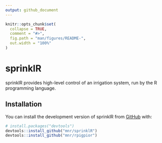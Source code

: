 ```yaml
---
output: github_document
---
```


<!-- README.md is generated from README.Rmd. Please edit that file -->

```r
knitr::opts_chunk$set(
  collapse = TRUE,
  comment = "#>",
  fig.path = "man/figures/README-",
  out.width = "100%"
)
```

# sprinklR

<!-- badges: start -->


<!-- badges: end -->

sprinklR provides high-level control of an irrigation system, run by the R programming language.

## Installation

You can install the development version of sprinklR from [GitHub](https://github.com/) with:

``` r
# install.packages("devtools")
devtools::install_github("mnr/sprinklR")
devtools::install_github("mnr/rpigpior")
```
